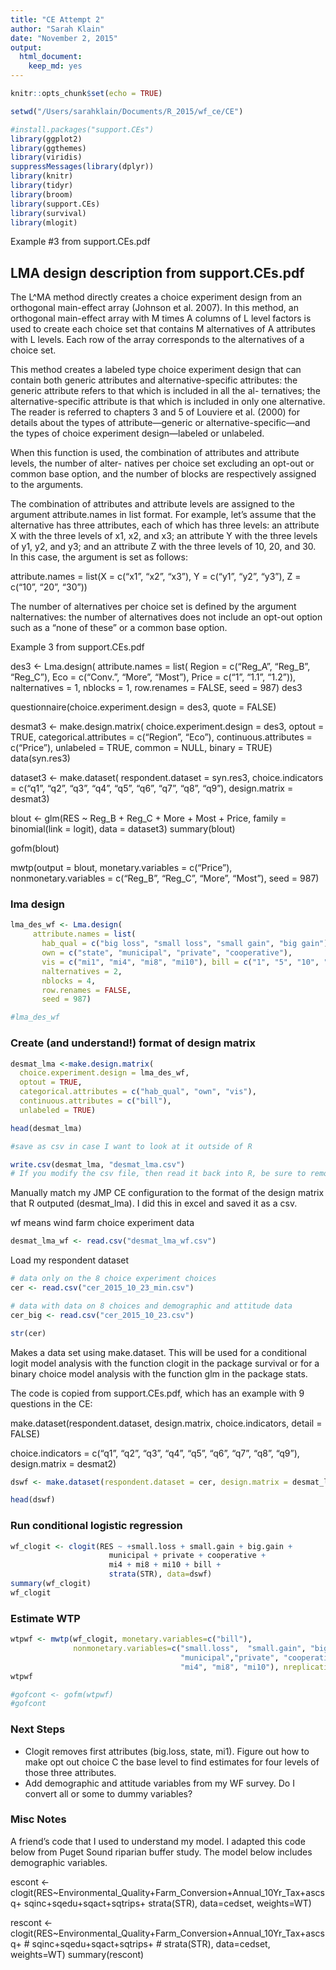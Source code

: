 ```yaml
---
title: "CE Attempt 2"
author: "Sarah Klain"
date: "November 2, 2015"
output: 
  html_document: 
    keep_md: yes
---
```


```r
knitr::opts_chunk$set(echo = TRUE)
```


```r
setwd("/Users/sarahklain/Documents/R_2015/wf_ce/CE")

#install.packages("support.CEs")
library(ggplot2)
library(ggthemes)
library(viridis)
suppressMessages(library(dplyr))
library(knitr)
library(tidyr)
library(broom)
library(support.CEs)
library(survival)
library(mlogit)
```
Example #3 from support.CEs.pdf

## LMA design description from support.CEs.pdf

The L^MA method directly creates a choice experiment design from an orthogonal main-effect array (Johnson et al. 2007). In this method, an orthogonal main-effect array with M times A columns of L level factors is used to create each choice set that contains M alternatives of A attributes with L levels. Each row of the array corresponds to the alternatives of a choice set.

This method creates a labeled type choice experiment design that can contain both generic attributes and alternative-specific attributes: the generic attribute refers to that which is included in all the al- ternatives; the alternative-specific attribute is that which is included in only one alternative. The reader is referred to chapters 3 and 5 of Louviere et al. (2000) for details about the types of attribute—generic or alternative-specific—and the types of choice experiment design—labeled or unlabeled.

When this function is used, the combination of attributes and attribute levels, the number of alter- natives per choice set excluding an opt-out or common base option, and the number of blocks are respectively assigned to the arguments.

The combination of attributes and attribute levels are assigned to the argument attribute.names in list format. For example, let’s assume that the alternative has three attributes, each of which has three levels: an attribute X with the three levels of x1, x2, and x3; an attribute Y with the three levels of y1, y2, and y3; and an attribute Z with the three levels of 10, 20, and 30. In this case, the argument is set as follows:

attribute.names = list(X = c("x1", "x2", "x3"),
Y = c("y1", "y2", "y3"), Z = c("10", "20", "30"))

The number of alternatives per choice set is defined by the argument nalternatives: the number of alternatives does not include an opt-out option such as a "none of these" or a common base option.

Example 3 from support.CEs.pdf

des3 <- Lma.design(
 attribute.names = list(
  Region = c("Reg_A", "Reg_B", "Reg_C"),
  Eco = c("Conv.", "More", "Most"),
  Price = c("1", "1.1", "1.2")),
 nalternatives = 1,
 nblocks = 1,
 row.renames = FALSE,
 seed = 987)
des3

questionnaire(choice.experiment.design = des3, quote = FALSE)

desmat3 <- make.design.matrix(
 choice.experiment.design = des3,
 optout = TRUE,
 categorical.attributes = c("Region", "Eco"),
 continuous.attributes = c("Price"),
 unlabeled = TRUE,
 common = NULL,
 binary = TRUE)
data(syn.res3)

dataset3 <- make.dataset(
 respondent.dataset = syn.res3,
 choice.indicators =
  c("q1", "q2", "q3", "q4", "q5", "q6", "q7", "q8", "q9"),
 design.matrix = desmat3)

blout <- glm(RES ~ Reg_B + Reg_C + More + Most + Price,
             family = binomial(link = logit), data = dataset3)
summary(blout)

gofm(blout)

mwtp(output = blout,
 monetary.variables = c("Price"),
 nonmonetary.variables =
  c("Reg_B", "Reg_C", "More", "Most"),
 seed = 987)

### lma design

```r
lma_des_wf <- Lma.design(
     attribute.names = list(
       hab_qual = c("big loss", "small loss", "small gain", "big gain"), 
       own = c("state", "municipal", "private", "cooperative"),
       vis = c("mi1", "mi4", "mi8", "mi10"), bill = c("1", "5", "10", "20")), 
       nalternatives = 2,
       nblocks = 4, 
       row.renames = FALSE,
       seed = 987)

#lma_des_wf
```

### Create (and understand!) format of design matrix

```r
desmat_lma <-make.design.matrix(
  choice.experiment.design = lma_des_wf,
  optout = TRUE,
  categorical.attributes = c("hab_qual", "own", "vis"), 
  continuous.attributes = c("bill"),
  unlabeled = TRUE)

head(desmat_lma)

#save as csv in case I want to look at it outside of R

write.csv(desmat_lma, "desmat_lma.csv")
# If you modify the csv file, then read it back into R, be sure to remove the first column numbered 1,2,3 etc. that is automatically added when a table is written to csv. 
```

Manually match my JMP CE configuration to the format of the design matrix that R outputed (desmat_lma). I did this in excel and saved it as a csv. 

wf means wind farm choice experiment data

```r

desmat_lma_wf <- read.csv("desmat_lma_wf.csv")

```

Load my respondent dataset

```r
# data only on the 8 choice experiment choices
cer <- read.csv("cer_2015_10_23_min.csv")

# data with data on 8 choices and demographic and attitude data
cer_big <- read.csv("cer_2015_10_23.csv")

str(cer)
```

Makes a data set using make.dataset. This will be used for a conditional logit model analysis with the function clogit in the package survival or for a binary choice model analysis with the function glm in the package stats.

The code is copied from support.CEs.pdf, which has an example with 9 questions in the CE:

make.dataset(respondent.dataset, design.matrix,
                 choice.indicators, detail = FALSE)

 choice.indicators = 
  c("q1", "q2", "q3", "q4", "q5", "q6", "q7", "q8", "q9"), 
 design.matrix = desmat2)
 
```r
dswf <- make.dataset(respondent.dataset = cer, design.matrix = desmat_lma_wf, choice.indicators = c("q1", "q2", "q3", "q4", "q5", "q6", "q7", "q8"), detail = TRUE)

head(dswf)
```

### Run conditional logistic regression

```r
wf_clogit <- clogit(RES ~ +small.loss + small.gain + big.gain + 
                      municipal + private + cooperative + 
                      mi4 + mi8 + mi10 + bill + 
                      strata(STR), data=dswf)
summary(wf_clogit)
wf_clogit

```

### Estimate WTP

```r
wtpwf <- mwtp(wf_clogit, monetary.variables=c("bill"), 
              nonmonetary.variables=c("small.loss",  "small.gain", "big.gain", 
                                      "municipal","private", "cooperative", 
                                      "mi4", "mi8", "mi10"), nreplications=1000)
wtpwf

#gofcont <- gofm(wtpwf)
#gofcont
```

### Next Steps
* Clogit removes first attributes (big.loss, state, mi1). Figure out how to make opt out choice C the base level to find estimates for four levels of those three attributes.
* Add demographic and attitude variables from my WF survey. Do I convert all or some to dummy variables?






### Misc Notes
A friend's code that I used to understand my model. I adapted this code below from Puget Sound riparian buffer study. The model below includes demographic variables. 

escont <- clogit(RES~Environmental_Quality+Farm_Conversion+Annual_10Yr_Tax+ascsq+
                    sqinc+sqedu+sqact+sqtrips+
                    strata(STR), data=cedset, weights=WT)

rescont <- clogit(RES~Environmental_Quality+Farm_Conversion+Annual_10Yr_Tax+ascsq+
                  #  sqinc+sqedu+sqact+sqtrips+
                   # strata(STR), data=cedset, weights=WT)
summary(rescont)




